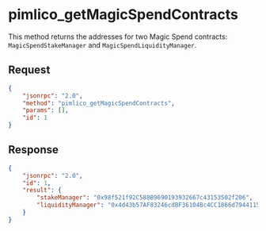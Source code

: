 # pimlico_getMagicSpendContracts

This method returns the addresses for two Magic Spend contracts: `MagicSpendStakeManager` and `MagicSpendLiquidityManager`.

## Request
```json
{
    "jsonrpc": "2.0",
    "method": "pimlico_getMagicSpendContracts",
    "params": [],
    "id": 1
}
```

## Response

```json
{
    "jsonrpc": "2.0",
    "id": 1,
    "result": {
        "stakeManager": "0x98f521f92C588B9690193932667c43153502f206",
        "liquidityManager": "0x4d43b57AF83246cdBF36104Bc4CC1866d7944115"
    }
}
```